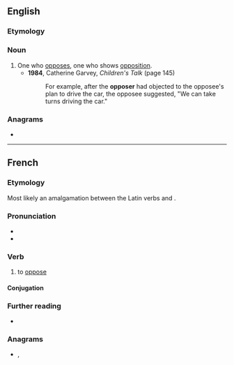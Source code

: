 ==English==

===Etymology===
{{suffix|en|oppose|er}}

===Noun===
{{en-noun}}

# One who [[oppose]]s, one who shows [[opposition]].
#* '''1984''', Catherine Garvey, ''Children's Talk'' (page 145)
#*: For example, after the '''opposer''' had objected to the opposee's plan to drive the car, the opposee suggested, "We can take turns driving the car."

===Anagrams===
* {{anagrams|en|a=eoopprs|poopers|propose}}

----

==French==
===Etymology===
Most likely an amalgamation between the Latin verbs {{m|la|oppono|Opposuī, Opposuisse}} and {{m|la|pauso|Pausō, Pausāre}}.

===Pronunciation===
* {{fr-IPA}}
* {{audio|fr|Fr-opposer.ogg|audio}}

===Verb===
{{fr-verb}}

# to [[oppose]]

====Conjugation====
{{fr-conj-auto}}

===Further reading===
* {{R:TLFi}}

===Anagrams===
* {{l|fr|propose}}, {{l|fr|proposé}}
